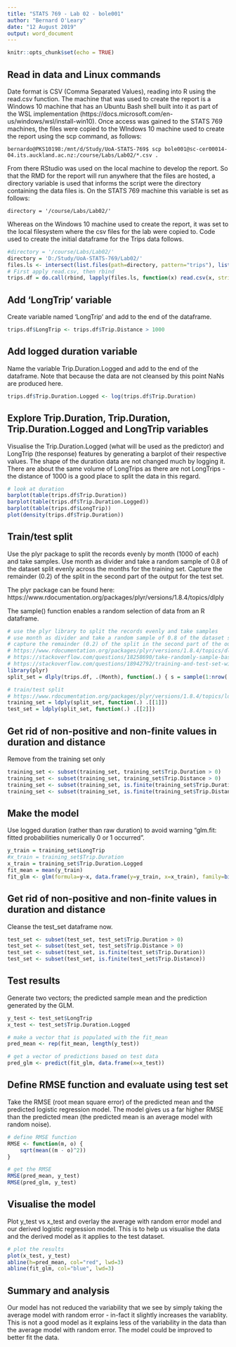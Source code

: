 ---
title: "STATS 769 - Lab 02 - bole001"
author: "Bernard O'Leary"
date: "12 August 2019"
output: word_document
---


```{r setup, include=FALSE}
knitr::opts_chunk$set(echo = TRUE)
```

## Read in data and Linux commands 

Date format is CSV (Comma Separated Values), reading into R using the read.csv function. The machine that was used to create the report is a Windows 10 machine that has an Ubuntu Bash shell built into it as part of the WSL implementation (https://docs.microsoft.com/en-us/windows/wsl/install-win10). Once access was gained to the STATS 769 machines, the files were copied to the WIndows 10 machine used to create the report using the scp command, as follows:

```{}
bernardo@PKS10198:/mnt/d/Study/UoA-STATS-769$ scp bole001@sc-cer00014-04.its.auckland.ac.nz:/course/Labs/Lab02/*.csv .
```

From there RStudio was used on the local machine to develop the report. So that the RMD for the report will run anywhere that the files are hosted, a directory variable is used that informs the script were the directory containing the data files is. On the STATS 769 machine this variable is set as follows:

```{}
directory = '/course/Labs/Lab02/'
```

Whereas on the Windows 10 machine used to create the report, it was set to the local filesystem where the csv files for the lab were copied to. Code used to create the initial dataframe for the Trips data follows.

```{r trips data}
#directory = '/course/Labs/Lab02/'
directory = 'D:/Study/UoA-STATS-769/Lab02/'
files.ls <- intersect(list.files(path=directory, pattern="trips"), list.files(path=directory, pattern="*.csv"))
# First apply read.csv, then rbind
trips.df = do.call(rbind, lapply(files.ls, function(x) read.csv(x, stringsAsFactors = FALSE)))
```

## Add 'LongTrip' variable

Create variable named 'LongTrip' and add to the end of the dataframe.

```{r}
trips.df$LongTrip <- trips.df$Trip.Distance > 1000
```

## Add logged duration variable

Name the variable Trip.Duration.Logged and add to the end of the dataframe. Note that because the data are not cleansed by this point NaNs are produced here.

```{r}
trips.df$Trip.Duration.Logged <- log(trips.df$Trip.Duration)
```

## Explore Trip.Duration, Trip.Duration, Trip.Duration.Logged and LongTrip variables 

Visualise the Trip.Duration.Logged (what will be used as the predictor) and LongTrip (the response) features by generating a barplot of their respective values. The shape of the duration data are not changed much by logging it. There are about the same volume of LongTrips as there are not LongTrips - the distance of 1000 is a good place to split the data in this regard.  

```{r bar-plots, echo=FALSE}
# look at duration
barplot(table(trips.df$Trip.Duration))
barplot(table(trips.df$Trip.Duration.Logged))
barplot(table(trips.df$LongTrip))
plot(density(trips.df$Trip.Duration))
```

## Train/test split

Use the plyr package to split the records evenly by month (1000 of each) and take samples. Use month as divider and take a random sample of 0.8 of the dataset split evenly across the months for the training set. Capture the remainder (0.2) of the split in the second part of the output for the test set. 

The plyr package can be found here: https://www.rdocumentation.org/packages/plyr/versions/1.8.4/topics/dlply

The sample() function enables a random selection of data from an R dataframe. 

```{r training}
# use the plyr library to split the records evenly and take samples
# use month as divider and take a random sample of 0.8 of the dataset split evenly across the months
# capture the remainder (0.2) of the split in the second part of the output
# https://www.rdocumentation.org/packages/plyr/versions/1.8.4/topics/dlply
# https://stackoverflow.com/questions/18258690/take-randomly-sample-based-on-groups
# https://stackoverflow.com/questions/18942792/training-and-test-set-with-respect-to-group-affiliation
library(plyr)
split_set = dlply(trips.df, .(Month), function(.) { s = sample(1:nrow(.), trunc(nrow(.) * 0.8)); list(.[s, ], .[-s,]) } )

# train/test split
# https://www.rdocumentation.org/packages/plyr/versions/1.8.4/topics/ldply
training_set = ldply(split_set, function(.) .[[1]])
test_set = ldply(split_set, function(.) .[[2]])
```

## Get rid of non-positive and non-finite values in duration and distance 

Remove from the training set only

```{r}
training_set <- subset(training_set, training_set$Trip.Duration > 0)
training_set <- subset(training_set, training_set$Trip.Distance > 0)
training_set <- subset(training_set, is.finite(training_set$Trip.Duration))
training_set <- subset(training_set, is.finite(training_set$Trip.Distance))
```

## Make the model

Use logged duration (rather than raw duration) to avoid warning "glm.fit: fitted probabilities numerically 0 or 1 occurred".

```{r}
y_train = training_set$LongTrip
#x_train = training_set$Trip.Duration
x_train = training_set$Trip.Duration.Logged
fit_mean = mean(y_train)
fit_glm <- glm(formula=y~x, data.frame(y=y_train, x=x_train), family=binomial(link=logit))
```

## Get rid of non-positive and non-finite values in duration and distance 

Cleanse the test_set dataframe now. 

```{r}
test_set <- subset(test_set, test_set$Trip.Duration > 0)
test_set <- subset(test_set, test_set$Trip.Distance > 0)
test_set <- subset(test_set, is.finite(test_set$Trip.Duration))
test_set <- subset(test_set, is.finite(test_set$Trip.Distance))
```

## Test results

Generate two vectors; the predicted sample mean and the prediction generated by the GLM.

```{r}
y_test <- test_set$LongTrip
x_test <- test_set$Trip.Duration.Logged

# make a vector that is populated with the fit_mean
pred_mean <- rep(fit_mean, length(y_test))

# get a vector of predictions based on test data
pred_glm <- predict(fit_glm, data.frame(x=x_test))

```

## Define RMSE function and evaluate using test set

Take the RMSE (root mean square error) of the predicted mean and the predicted logistic regression model. The model gives us a far higher RMSE than the predicted mean (the predicted mean is an average model with random noise).

```{r RMSE}
# define RMSE function
RMSE <- function(m, o) {
    sqrt(mean((m - o)^2))
}

# get the RMSE
RMSE(pred_mean, y_test)
RMSE(pred_glm, y_test)

```

## Visualise the model

Plot y_test vs x_test and overlay the average with random error model and our derived logistic regression model. This is to help us visualise the data and the derived model as it applies to the test dataset.

```{r prediction-plot, echo=FALSE}
# plot the results
plot(x_test, y_test)
abline(h=pred_mean, col="red", lwd=3)
abline(fit_glm, col="blue", lwd=3)
```

## Summary and analysis

Our model has not reduced the variability that we see by simply taking the average model with random error - in-fact it slightly increases the variablity. This is not a good model as it explains less of the variability in the data than the average model with random error. The model could be improved to better fit the data.
